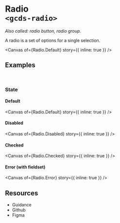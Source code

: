 
<Meta of={Radio} name="Overview" />

# Radio<br/>`<gcds-radio>`

_Also called: radio button, radio group._

A radio is a set of options for a single selection.

<Canvas
  of={Radio.Default}
  story={{ inline: true }}
/>

## Examples
<br/>

### State

#### Default

<Canvas
  of={Radio.Default}
  story={{ inline: true }}
/>

#### Disabled

<Canvas
  of={Radio.Disabled}
  story={{ inline: true }}
/>

#### Checked

<Canvas
  of={Radio.Checked}
  story={{ inline: true }}
/>

#### Error (with fieldset)

<Canvas
  of={Radio.Error}
  story={{ inline: true }}
/>

## Resources

<ul>
  <li>
    <gcds-button type="link" button-style="text-only" href="https://design-system.alpha.canada.ca/en/components/checkbox/" target="_blank">Guidance</gcds-button>
  </li>
  <li>
    <gcds-button type="link" button-style="text-only" href="https://github.com/cds-snc/gcds-components/tree/main/packages/web/src/components/gcds-checkbox" target="_blank">Github</gcds-button>
  </li>
  <li>
    <gcds-button type="link" button-style="text-only" href="https://www.figma.com/file/mh2maMG2NBtk41k1O1UGHV/Canadian-Digital-Service%E2%80%A8---GC-Design-System?type=design&node-id=462-320&mode=design&t=6AQy5Cmm6YcqHAJm-0" target="_blank">Figma</gcds-button>
  </li>
</ul>
